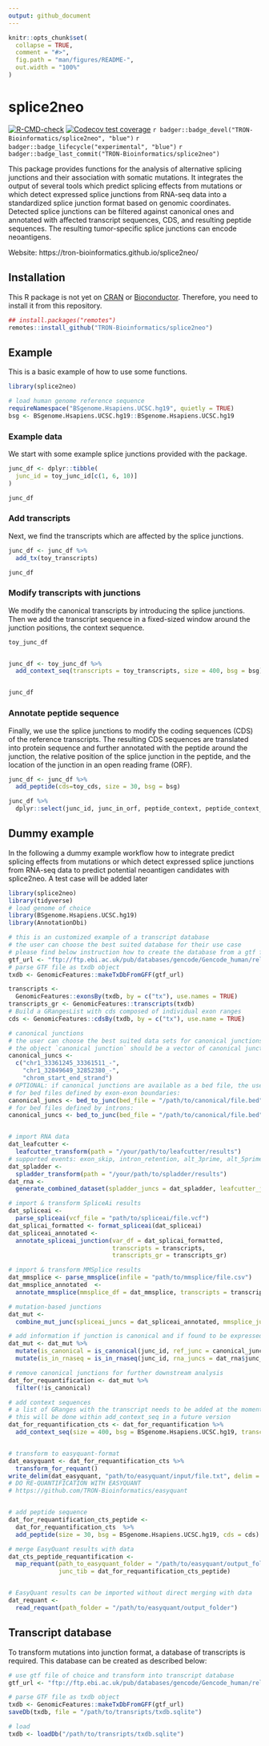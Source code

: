 ```yaml
---
output: github_document
---
```


<!-- README.md is generated from README.Rmd. Please edit that file -->

```r
knitr::opts_chunk$set(
  collapse = TRUE,
  comment = "#>",
  fig.path = "man/figures/README-",
  out.width = "100%"
)
```

# splice2neo

<!-- badges: start -->
[![R-CMD-check](https://github.com/TRON-Bioinformatics/splice2neo/workflows/R-CMD-check/badge.svg)](https://github.com/TRON-Bioinformatics/splice2neo/actions)
[![Codecov test coverage](https://codecov.io/gh/TRON-Bioinformatics/splice2neo/branch/master/graph/badge.svg)](https://codecov.io/gh/TRON-Bioinformatics/splice2neo?branch=master)
`r badger::badge_devel("TRON-Bioinformatics/splice2neo", "blue")`
`r badger::badge_lifecycle("experimental", "blue")`
`r badger::badge_last_commit("TRON-Bioinformatics/splice2neo")`
<!-- badges: end -->

This package provides functions for the analysis of alternative splicing
junctions and their association with somatic mutations. It integrates the output
of several tools which predict splicing effects from mutations or which detect
expressed splice junctions from RNA-seq data into a standardized splice junction
format based on genomic coordinates. Detected splice junctions can be filtered
against canonical ones and annotated with affected transcript sequences, CDS,
and resulting peptide sequences. The resulting tumor-specific splice junctions
can encode neoantigens.
 
Website: https://tron-bioinformatics.github.io/splice2neo/
 
## Installation

This R package is not yet on [CRAN](https://CRAN.R-project.org) or
[Bioconductor](https://www.bioconductor.org/). Therefore, you need to install it
from this repository. 

```r
## install.packages("remotes")
remotes::install_github("TRON-Bioinformatics/splice2neo")
```

## Example

This is a basic example of how to use some functions.

```r
library(splice2neo)

# load human genome reference sequence
requireNamespace("BSgenome.Hsapiens.UCSC.hg19", quietly = TRUE)
bsg <- BSgenome.Hsapiens.UCSC.hg19::BSgenome.Hsapiens.UCSC.hg19

```

### Example data

We start with some example splice junctions provided with the package.
 
```r
junc_df <- dplyr::tibble(
  junc_id = toy_junc_id[c(1, 6, 10)]
)

junc_df
```

### Add transcripts 

Next, we find the transcripts which are affected by the splice junctions.

```r
junc_df <- junc_df %>% 
  add_tx(toy_transcripts)

junc_df
```

### Modify transcripts with junctions

We modify the canonical transcripts by introducing the splice junctions. Then we
add the transcript sequence in a fixed-sized window around the junction
positions, the context sequence.


```r
toy_junc_df


junc_df <- toy_junc_df %>% 
  add_context_seq(transcripts = toy_transcripts, size = 400, bsg = bsg)


junc_df

```

### Annotate peptide sequence

Finally, we use the splice junctions to modify the coding sequences (CDS) of the
reference transcripts. The resulting CDS sequences are translated into protein
sequence and further annotated with the peptide around the junction, the
relative position of the splice junction in the peptide, and the location of the
junction in an open reading frame (ORF).

```r

junc_df <- junc_df %>% 
  add_peptide(cds=toy_cds, size = 30, bsg = bsg)

junc_df %>% 
  dplyr::select(junc_id, junc_in_orf, peptide_context, peptide_context_junc_pos)

```


## Dummy example

In the following a dummy example workflow how to integrate predict splicing effects from mutations or which detect
expressed splice junctions from RNA-seq data to predict potential neoantigen candidates with splice2neo. 
A test case will be added later

```r
library(splice2neo)
library(tidyverse)
# load genome of choice
library(BSgenome.Hsapiens.UCSC.hg19)
library(AnnotationDbi)

# this is an customized example of a transcript database
# the user can choose the best suited database for their use case
# please find below instruction how to create the database from a gtf file
gtf_url <- "ftp://ftp.ebi.ac.uk/pub/databases/gencode/Gencode_human/release_34/GRCh37_mapping/gencode.v34lift37.annotation.gtf.gz"
# parse GTF file as txdb object
txdb <- GenomicFeatures::makeTxDbFromGFF(gtf_url)

transcripts <-
  GenomicFeatures::exonsBy(txdb, by = c("tx"), use.names = TRUE)
transcripts_gr <- GenomicFeatures::transcripts(txdb)
# Build a GRangesList with cds composed of individual exon ranges
cds <- GenomicFeatures::cdsBy(txdb, by = c("tx"), use.name = TRUE)

# canonical junctions
# the user can choose the best suited data sets for canonical junctions
# the object `canonical junction` should be a vector of canonical junctions in the junction format
canonical_juncs <-
  c("chr1_33361245_33361511_-",
    "chr1_32849649_32852380_-",
    "chrom_start_end_strand")
# OPTIONAL: if canonical junctions are available as a bed file, the user can transform the bed file into the juntion format:
# for bed files defined by exon-exon boundaries:
canonical_juncs <- bed_to_junc(bed_file = "/path/to/canonical/file.bed", type = "exon-exon")
# for bed files defined by introns:
canonical_juncs <- bed_to_junc(bed_file = "/path/to/canonical/file.bed", type = "intron")


# import RNA data
dat_leafcutter <-
  leafcutter_transform(path = "/your/path/to/leafcutter/results")
# supported events: exon_skip, intron_retention, alt_3prime, alt_5prime, mutex_exons
dat_spladder <-
  spladder_transform(path = "/your/path/to/spladder/results")
dat_rna <-
  generate_combined_dataset(spladder_juncs = dat_spladder, leafcutter_juncs = dat_spladder)

# import & transform SpliceAi results
dat_spliceai <-
  parse_spliceai(vcf_file = "path/to/spliceai/file.vcf")
dat_splicai_formatted <- format_spliceai(dat_spliceai)
dat_spliceai_annotated <-
  annotate_spliceai_junction(var_df = dat_splicai_formatted,
                             transcripts = transcripts,
                             transcripts_gr = transcripts_gr)

# import & transform MMSplice results
dat_mmsplice <- parse_mmsplice(infile = "path/to/mmsplice/file.csv")
dat_mmsplice_annotated  <-
  annotate_mmsplice(mmsplice_df = dat_mmsplice, transcripts = transcripts)

# mutation-based junctions
dat_mut <-
  combine_mut_junc(spliceai_juncs = dat_spliceai_annotated, mmsplice_juncs = dat_mmsplice_annotated)

# add information if junction is canonical and if found to be expressed by SplAdder or LeafCutter
dat_mut <- dat_mut %>%
  mutate(is_canonical = is_canonical(junc_id, ref_junc = canonical_juncs, exons_gr = transcripts)) %>%
  mutate(is_in_rnaseq = is_in_rnaseq(junc_id, rna_juncs = dat_rna$junc_id))

# remove canonical junctions for further downstream analysis
dat_for_requantification <- dat_mut %>%
  filter(!is_canonical)

# add context sequences
# a list of GRanges with the transcript needs to be added at the moment
# this will be done within add_context_seq in a future version
dat_for_requantification_cts <- dat_for_requantification %>%
  add_context_seq(size = 400, bsg = BSgenome.Hsapiens.UCSC.hg19, transcripts = transcripts)


# transform to easyquant-format
dat_easyquant <- dat_for_requantification_cts %>%
  transform_for_requant()
write_delim(dat_easyquant, "path/to/easyquant/input/file.txt", delim = "\t")
# DO RE-QUANTIFICATION WITH EASYQUANT
# https://github.com/TRON-Bioinformatics/easyquant


# add peptide sequence
dat_for_requantification_cts_peptide <-
  dat_for_requantification_cts  %>%
  add_peptide(size = 30, bsg = BSgenome.Hsapiens.UCSC.hg19, cds = cds)

# merge EasyQuant results with data
dat_cts_peptide_requantification <-
  map_requant(path_to_easyquant_folder = "/path/to/easyquant/output_folder",
              junc_tib = dat_for_requantification_cts_peptide)


# EasyQuant results can be imported without direct merging with data
dat_requant <-
  read_requant(path_folder = "/path/to/easyquant/output_folder")
```



## Transcript database

To transform mutations into junction format, a database of transcripts is required. This database can be created as described below:  

```r
# use gtf file of choice and transform into transcript database
gtf_url <- "ftp://ftp.ebi.ac.uk/pub/databases/gencode/Gencode_human/release_34/GRCh37_mapping/gencode.v34lift37.annotation.gtf.gz"

# parse GTF file as txdb object
txdb <- GenomicFeatures::makeTxDbFromGFF(gtf_url)
saveDb(txdb, file = "/path/to/transripts/txdb.sqlite")

# load 
txdb <- loadDb("/path/to/transripts/txdb.sqlite")

```


